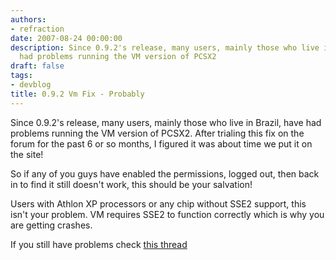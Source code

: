 ```yaml
---
authors:
- refraction
date: 2007-08-24 00:00:00
description: Since 0.9.2's release, many users, mainly those who live in Brazil, have
  had problems running the VM version of PCSX2
draft: false
tags:
- devblog
title: 0.9.2 Vm Fix - Probably
---
```


Since 0.9.2's release, many users, mainly those who live in Brazil,
have had problems running the VM version of PCSX2. After trialing this
fix on the forum for the past 6 or so months, I figured it was about
time we put it on the site!

<!-- truncate -->

So if any of you guys have enabled the permissions, logged out, then
back in to find it still doesn't work, this should be your salvation!

Users with Athlon XP processors or any chip without SSE2 support, this
isn't your problem. VM requires SSE2 to function correctly which is why
you are getting crashes.

If you still have problems check [this
thread](http://forums.ngemu.com/pcsx2-official-forum/88368-0-9-2-vm-fix.html)